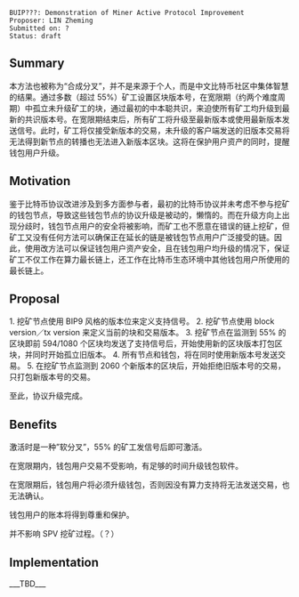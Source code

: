 <pre>
BUIP???: Demonstration of Miner Active Protocol Improvement
Proposer: LIN Zheming
Submitted on: ?
Status: draft
</pre>

==Summary==

本方法也被称为“合成分叉”，并不是来源于个人，而是中文比特币社区中集体智慧的结果。通过多数（超过 55%）矿工设置区块版本号，在宽限期（约两个难度周期）中孤立未升级矿工的块，通过最初的中本聪共识，来迫使所有矿工均升级到最新的共识版本号。在宽限期结束后，所有矿工将升级至最新版本或使用最新版本发送信号。此时，矿工将仅接受新版本的交易，未升级的客户端发送的旧版本交易将无法得到新节点的转播也无法进入新版本区块。这将在保护用户资产的同时，提醒钱包用户升级。

==Motivation==

鉴于比特币协议改进涉及到多方面参与者，最初的比特币协议并未考虑不参与挖矿的钱包节点，导致这些钱包节点的协议升级是被动的，懒惰的。而在升级方向上出现分歧时，钱包节点用户的安全将被影响，而矿工也不愿意在错误的链上挖矿，但矿工又没有任何方法可以确保正在延长的链是被钱包节点用户广泛接受的链。因此，使用改方法可以保证钱包用户资产安全，且在钱包用户均升级的情况下，保证矿工不仅工作在算力最长链上，还工作在比特币生态环境中其他钱包用户所使用的最长链上。

==Proposal==

1. 挖矿节点使用 BIP9 风格的版本位来定义支持信号。
2. 挖矿节点使用 block version／tx version 来定义当前的块和交易版本。
3. 挖矿节点在监测到 55% 的区块即前 594/1080 个区块均发送了支持信号后，开始使用新的区块版本打包区块，并同时开始孤立旧版本。
4. 所有节点和钱包，将在同时使用新版本号发送交易。
5. 在挖矿节点监测到 2060 个新版本的区块后，开始拒绝旧版本号的交易，只打包新版本号的交易。

至此，协议升级完成。

==Benefits==

激活时是一种”软分叉”，55% 的矿工发信号后即可激活。

在宽限期内，钱包用户交易不受影响，有足够的时间升级钱包软件。

在宽限期后，钱包用户将必须升级钱包，否则因没有算力支持将无法发送交易，也无法确认。

钱包用户的账本将得到尊重和保护。

并不影响 SPV 挖矿过程。（？）

==Implementation==
___TBD___

